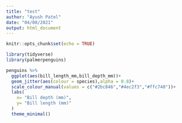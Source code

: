```yaml
---
title: "test"
author: "Ayush Patel"
date: "04/08/2021"
output: html_document
---
```


```r
knitr::opts_chunk$set(echo = TRUE)
```


```r
library(tidyverse)
library(palmerpenguins)
```

```r

penguins %>% 
  ggplot(aes(bill_length_mm,bill_depth_mm))+
  geom_jitter(aes(colour = species),alpha = 0.8)+
  scale_colour_manual(values = c("#2bc846","#4ec2f3","#ffc740"))+
  labs(
    x= "Bill depth (mm)",
    y= "Bill length (mm)"
  )
  theme_minimal()
```